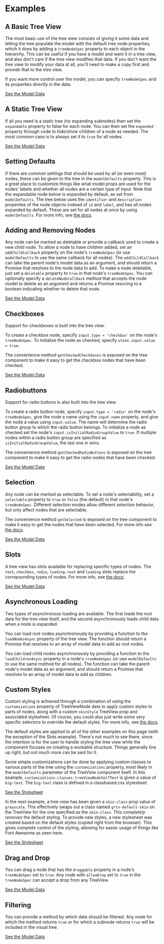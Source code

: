 
<style>{`
/* Work around https://github.com/storybookjs/storybook/issues/16188 */
.docs-story > div > div[scale='1'][height] {
    height: auto;
    min-height: 20px;
}
`}</style>

# Examples

## A Basic Tree View

The most basic use of the tree view consists of giving it some data and letting the tree populate the model with the default tree node properties, which it does by adding a `treeNodeSpec` property to each object in the hierarchy. This can be useful if you have a model and want it in a tree view, and also don't care if the tree view modifies that data. If you don't want the tree view to modify your data at all, you'll need to make a copy first and provide that to the tree view.

If you want more control over the model, you can specify `treeNodeSpec` and its properties directly in the data.

<a target="_blank" href="assets_data/basicTreeViewData.js">See the Model Data</a>

<Canvas>
<Story id="examples-treeview--basic" />
</Canvas>

## A Static Tree View

If all you need is a static tree (no expanding subnodes) then set the `expandable` property to false for each node. You can then set the `expanded` property through code to hide/show children of a node as needed. The most common case is to always set it to `true` for all nodes.

<a target="_blank" href="assets_data/staticTreeViewData.js">See the Model Data</a>

<Canvas>
<Story id="examples-treeview--static" />
</Canvas>

## Setting Defaults

If there are common settings that should be used by all (or even most) nodes, these can be given to the tree in the `modelDefaults` property. This is a great place to customize things like what model props are used for the nodes' labels and whether all nodes are a certain type of input. Note that the expandable node below is expanded by default, as set from `modelDefaults`. The tree below uses the `identifier` and `description` properties of the node objects instead of `id` and `label`, and has all nodes expanded by default. These are set for all nodes at once by using `modelDefaults`. For more info, see [the docs](?path=/docs/grapoza-vue-tree-home--page#default-data).

<Canvas>
<Story id="examples-treeview--setting-defaults" />
</Canvas>

## Adding and Removing Nodes

Any node can be marked as deletable or provide a callback used to create a new child node. To allow a node to have children added, set an `addChildCallback` property on the node's `treeNodeSpec` (or use `modelDefaults` to use the same callback for all nodes). The `addChildCallback` can take the parent node's model data as an argument, and should return a Promise that resolves to the node data to add. To make a node deletable, just set a `deletable` property to `true` in that node's `treeNodeSpec`. You can optionally specify a `deleteNodeCallback` method that accepts the node model to delete as an argument and returns a Promise resoving to a boolean indicating whether to delete that node.

<a target="_blank" href="assets_data/addRemoveTreeViewData.js">See the Model Data</a>

<Canvas>
<Story id="examples-treeview--add-remove" />
</Canvas>

## Checkboxes

Support for checkboxes is built into the tree view.

To create a checkbox node, specify `input.type = 'checkbox'` on the node's `treeNodeSpec`. To initialize the node as checked, specify `state.input.value = true`.

The convenience method `getCheckedCheckboxes` is exposed on the tree component to make it easy to get the checkbox nodes that have been checked.

<a target="_blank" href="assets_data/checkboxesTreeViewData.js">See the Model Data</a>

<Canvas>
<Story id="examples-treeview--checkboxes" />
</Canvas>

## Radiobuttons

Support for radio buttons is also built into the tree view.

To create a radio button node, specify `input.type = 'radio'` on the node's `treeNodeSpec`, give the node a name using the `input.name` property, and give the node a value using `input.value`. The name will determine the radio button group to which the radio button belongs. To initialize a node as checked set the node's `input.isInitialRadioGroupValue` to `true`. If multiple nodes within a radio button group are specified as `isInitialRadioGroupValue`, the last one in wins.

The convenience method `getCheckedRadioButtons` is exposed on the tree component to make it easy to get the radio nodes that have been checked.

<a target="_blank" href="assets_data/radiobuttonsTreeViewData.js">See the Model Data</a>

<Canvas>
<Story id="examples-treeview--radiobuttons" />
</Canvas>

## Selection

Any node can be marked as selectable. To set a node's selectability, set a `selectable` property to `true` or `false` (the default) in that node's `treeNodeSpec`. Different selection modes allow different selection behavior, but only affect nodes that are selectable.

The convenience method `getSelected` is exposed on the tree component to make it easy to get the nodes that have been selected. For more info see [the docs](?path=/docs/grapoza-vue-tree-home--page#selection-mode).

<a target="_blank" href="assets_data/selectionTreeViewData.js">See the Model Data</a>

<Canvas>
<Story id="examples-treeview--selection" />
</Canvas>

## Slots

A tree view has slots available for replacing specific types of nodes. The `text`, `checkbox`, `radio`, `loading-root` and `loading` slots replace the correpsonding types of nodes. For more info, see [the docs](?path=/docs/grapoza-vue-tree-home--page#slots).

<a target="_blank" href="assets_data/slotsTreeViewData.js">See the Model Data</a>

<Canvas>
<Story id="examples-treeview--slots" />
</Canvas>

## Asynchronous Loading

Two types of asynchronous loading are available. The first loads the root data for the tree view itself, and the second asynchronously loads child data when a node is expanded.

You can load root nodes asynchronously by providing a function to the `loadNodesAsync` property of the tree view. The function should return a Promise that resolves to an array of model data to add as root nodes.

You can load child nodes asynchronously by providing a function to the `loadChildrenAsync` property in a node's `treeNodeSpec` (or use `modelDefaults` to use the same method for all nodes). The function can take the parent node's model data as an argument, and should return a Promise that resolves to an array of model data to add as children.

<Canvas>
<Story id="examples-treeview--async" />
</Canvas>

## Custom Styles

Custom styling is achieved through a combination of using the `customizations` property of TreeViewNode data to apply custom styles to parts of nodes, along with a custom `skinStyle` TreeView prop and associated stylesheet. Of course, you could also just write some very specific selectors to override the default styles. For more info, see [the docs](?path=/docs/grapoza-vue-tree-home--page#customizing-the-tree-view).

The default styles are applied to all of the other examples on this page (with the exception of the Slots example). There's not much to see there, since the intention is for the user to handle styling the tree view while the component focuses on creating a workable structure. Things generally line up right, but not much more can be said for it.

Some simple customizations can be done by applying custom classes to various parts of the tree using the `customizations` property, most likely in the `modelDefaults` parameter of the TreeView component itself. In this example, `customizations.classes.treeViewNodeSelfText` is given a value of `big-text`. The `big-text` class is defined in a classbased.css stylesheet.

<a target="_blank" href="assets_css/classbased.css">See the Stylesheet</a>

<Canvas>
<Story id="examples-treeview--class-customization" />
</Canvas>

In the next example, a tree view has been given a `skin-class` prop value of `grayscale`. This effectively swaps out a class named `grtv-default-skin` on the TreeView for the one specified as the `skin-class`. This _completely removes_ the default styling. To provide new styles, a new stylesheet was created based on the default styles (copied right from the browser). This gives complete control of the styling, allowing for easier usage of things like Font Awesome as seen here.

<a target="_blank" href="assets_css/grayscale.css">See the Stylesheet</a>

<Canvas>
<Story id="examples-treeview--skin-customization" />
</Canvas>

## Drag and Drop

You can drag a node that has the `draggable` property in a node's `treeNodeSpec` set to `true`. Any node with `allowDrop` set to `true` in the `treeNodeSpec` can accept a drop from any TreeView.

<a target="_blank" href="assets_data/dragDropTreeViewData.js">See the Model Data</a>

<Canvas>
<Story id="examples-treeview--drag-drop" />
</Canvas>

## Filtering

You can provide a method by which data should be filtered. Any node for which the method returns `true` or for which a subnode returns `true` will be included in the visual tree.

<a target="_blank" href="assets_data/filteringTreeViewData.js">See the Model Data</a>

<Canvas>
<Story id="examples-treeview--filtering" />
</Canvas>